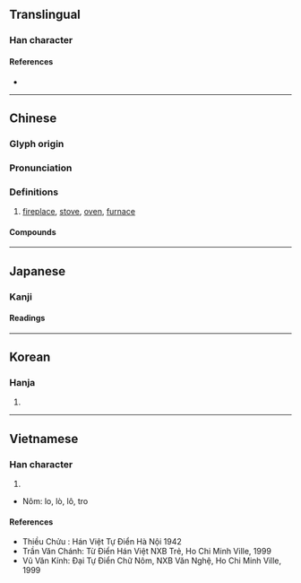 {{also|炉}}
{{character info}}
==Translingual==

===Han character===
{{Han char|rn=86|rad=火|as=16|sn=20|four=91817|canj=FYPT|ids=⿰火盧}}

====References====
* {{Han ref|kx=0686.310|dkj=19566|dj=1099.170|hdz=32246.250|uh=7210|ud=29200|bh=C46C|bd=50284}}

----

==Chinese==
{{zh-forms|s=炉}}

===Glyph origin===
{{Han etym}}

===Pronunciation===
{{zh-pron
|m=lú
|m-s=nu2
|dg=лу1
|c=lou4
|h=pfs=lù
|md=lù
|mn=lô͘
|mn-t=lou5
|w=3lu
|mc=y
|oc=y
|cat=n
}}

===Definitions===
{{zh-hanzi}}

# [[fireplace]], [[stove]], [[oven]], [[furnace]]

====Compounds====
{{zh-der|冬扇夏爐|出爐|別具爐錘|博山香爐|原子爐|另起爐灶|回爐|回爐復帳|圍爐|壁爐|太陽爐|官法如爐|封爐|小爐兒匠|平爐|微波爐|手爐|打氣爐|打箭爐|提爐|支爐兒|暖爐|水火爐|沽酒當爐|洋爐|洪爐|洪爐燎髮|火爐|炕爐子|烘爐|烤爐|焚化爐|煉焦爐|煉鐵爐|煤氣爐|熔爐|爐公|爐坑|爐子|爐心|爐房|爐條|爐橋|爐渣|爐火|爐火純青|爐灰|爐灶|爐甘石|爐石水泥|爐神老君|爐膛|爐臺|爐襯|爐門|爐餅|瓦斯爐|當爐|立鼎安爐|腳爐|轉化爐|銀爐|鍋爐|鎔爐|開爐|電爐|電磁爐|風爐|香爐|香爐峰|高爐|鼓風爐|鐵爐}}

{{zh-cat|Fire|Home appliances}}

----

==Japanese==
{{ja-kanji forms|炉|爐}}

===Kanji===
{{ja-kanji|shin=炉|rs=火16}}

====Readings====
{{ja-readings|goon=る|kanon=ろ|kun=いろり-}}

----

==Korean==

===Hanja===
{{ko-hanja|hangeul=[[로]]>[[노]]|eumhun=}}

# {{rfdef|ko|sort=火16}}

----

==Vietnamese==

===Han character===
{{vi-hantu|lò|rs=火16}}

# {{rfdef|vi|sort=火16}}
* Nôm: lo, lò, lô, tro

====References====
* Thiều Chửu : Hán Việt Tự Điển Hà Nội 1942
* Trần Văn Chánh: Từ Điển Hán Việt NXB Trẻ, Ho Chi Minh Ville, 1999
* Vũ Văn Kính: Đại Tự Điển Chữ Nôm, NXB Văn Nghệ, Ho Chi Minh Ville, 1999